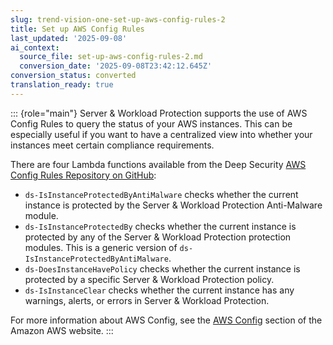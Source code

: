 ```yaml
---
slug: trend-vision-one-set-up-aws-config-rules-2
title: Set up AWS Config Rules
last_updated: '2025-09-08'
ai_context:
  source_file: set-up-aws-config-rules-2.md
  conversion_date: '2025-09-08T23:42:12.645Z'
conversion_status: converted
translation_ready: true
---
```


::: {role="main"}
Server & Workload Protection supports the use of AWS Config Rules to query the status of your AWS instances. This can be especially useful if you want to have a centralized view into whether your instances meet certain compliance requirements.

There are four Lambda functions available from the Deep Security [AWS Config Rules Repository on GitHub](https://github.com/deep-security/aws-config):

- `ds-IsInstanceProtectedByAntiMalware` checks whether the current instance is protected by the Server & Workload Protection Anti-Malware module.
- `ds-IsInstanceProtectedBy` checks whether the current instance is protected by any of the Server & Workload Protection protection modules. This is a generic version of `ds-IsInstanceProtectedByAntiMalware`.
- `ds-DoesInstanceHavePolicy` checks whether the current instance is protected by a specific Server & Workload Protection policy.
- `ds-IsInstanceClear` checks whether the current instance has any warnings, alerts, or errors in Server & Workload Protection.

For more information about AWS Config, see the [AWS Config](https://aws.amazon.com/config/) section of the Amazon AWS website.
:::
